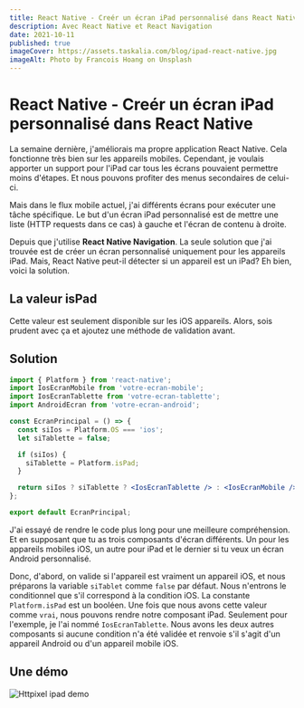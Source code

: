 ```yaml
---
title: React Native - Creér un écran iPad personnalisé dans React Native
description: Avec React Native et React Navigation
date: 2021-10-11
published: true
imageCover: https://assets.taskalia.com/blog/ipad-react-native.jpg
imageAlt: Photo by Francois Hoang on Unsplash
---
```


# React Native - Creér un écran iPad personnalisé dans React Native

La semaine dernière, j'améliorais ma propre application React Native. Cela fonctionne très bien sur les appareils mobiles. Cependant, je voulais apporter un support pour l'iPad car tous les écrans pouvaient permettre moins d'étapes. Et nous pouvons profiter des menus secondaires de celui-ci.

Mais dans le flux mobile actuel, j'ai différents écrans pour exécuter une tâche spécifique. Le but d'un écran iPad personnalisé est de mettre une liste (HTTP requests dans ce cas) à gauche et l'écran de contenu à droite.

Depuis que j'utilise **React Native Navigation**. La seule solution que j'ai trouvée est de créer un écran personnalisé uniquement pour les appareils iPad. Mais, React Native peut-il détecter si un appareil est un iPad? Eh bien, voici la solution.

## La valeur isPad

Cette valeur est seulement disponible sur les iOS appareils. Alors, sois prudent avec ça et ajoutez une méthode de validation avant.

## Solution

```jsx
import { Platform } from 'react-native';
import IosEcranMobile from 'votre-ecran-mobile';
import IosEcranTablette from 'votre-ecran-tablette';
import AndroidEcran from 'votre-ecran-android';

const EcranPrincipal = () => {
  const siIos = Platform.OS === 'ios';
  let siTablette = false;

  if (siIos) {
    siTablette = Platform.isPad;
  }

  return siIos ? siTablette ? <IosEcranTablette /> : <IosEcranMobile /> : <AndroidEcran />;
};

export default EcranPrincipal;
```

J'ai essayé de rendre le code plus long pour une meilleure compréhension. Et en supposant que tu as trois composants d'écran différents. Un pour les appareils mobiles iOS, un autre pour iPad et le dernier si tu veux un écran Android personnalisé.

Donc, d'abord, on valide si l'appareil est vraiment un appareil iOS, et nous préparons la variable `siTablet` comme `false` par défaut. Nous n'entrons le conditionnel que s'il correspond à la condition iOS. La constante `Platform.isPad` est un booléen. Une fois que nous avons cette valeur comme `vrai`, nous pouvons rendre notre composant iPad. Seulement pour l'exemple, je l'ai nommé `IosEcranTablette`. Nous avons les deux autres composants si aucune condition n'a été validée et renvoie s'il s'agit d'un appareil Android ou d'un appareil mobile iOS.

## Une démo

![Httpixel ipad demo](https://assets.taskalia.com/blog/httpixel-ipad.png)
